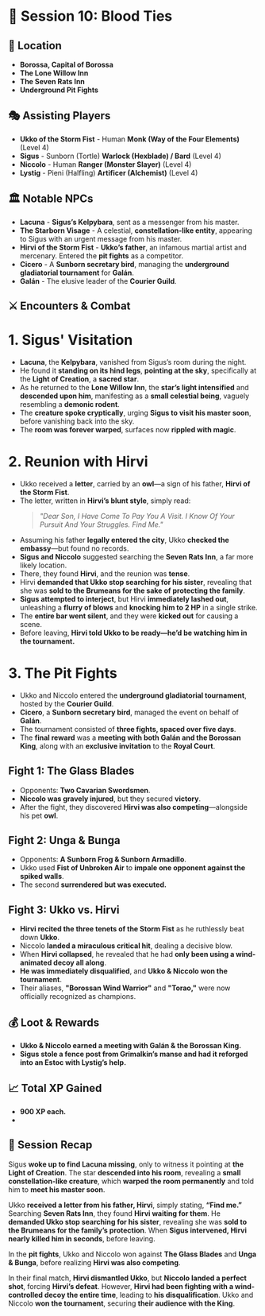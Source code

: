 # 📜 **Session 10: Blood Ties**

## 📍 **Location**

- **Borossa, Capital of Borossa**
- **The Lone Willow Inn**
- **The Seven Rats Inn**
- **Underground Pit Fights**

## 🎭 **Assisting Players**

- **Ukko of the Storm Fist** - Human **Monk (Way of the Four Elements)** (Level 4)
- **Sigus** - Sunborn (Tortle) **Warlock (Hexblade) / Bard** (Level 4)
- **Niccolo** - Human **Ranger (Monster Slayer)** (Level 4)
- **Lystig** - Pieni (Halfling) **Artificer (Alchemist)** (Level 4)

## 🏛 **Notable NPCs**

- **Lacuna** - **Sigus’s Kelpybara**, sent as a messenger from his master.
- **The Starborn Visage** - A celestial, **constellation-like entity**, appearing to Sigus with an urgent message from his master.
- **Hirvi of the Storm Fist** - **Ukko’s father**, an infamous martial artist and mercenary. Entered the **pit fights** as a competitor.
- **Cicero** - A **Sunborn secretary bird**, managing the **underground gladiatorial tournament** for **Galán**.
- **Galán** - The elusive leader of the **Courier Guild**.

## ⚔ **Encounters & Combat**

# **1. Sigus' Visitation**

- **Lacuna**, the **Kelpybara**, vanished from Sigus’s room during the night.
- He found it **standing on its hind legs**, **pointing at the sky**, specifically at the **Light of Creation**, a **sacred star**.
- As he returned to the **Lone Willow Inn**, the **star’s light intensified** and **descended upon him**, manifesting as a **small celestial being**, vaguely resembling a **demonic rodent**.
- The **creature spoke cryptically**, urging **Sigus to visit his master soon**, before vanishing back into the sky.
- The **room was forever warped**, surfaces now **rippled with magic**.

# **2. Reunion with Hirvi**

- Ukko received a **letter**, carried by an **owl**—a sign of his father, **Hirvi of the Storm Fist**.
- The letter, written in **Hirvi’s blunt style**, simply read:
  > _"Dear Son, I Have Come To Pay You A Visit. I Know Of Your Pursuit And Your Struggles. Find Me."_
- Assuming his father **legally entered the city**, Ukko **checked the embassy**—but found no records.
- **Sigus and Niccolo** suggested searching the **Seven Rats Inn**, a far more likely location.
- There, they found **Hirvi**, and the reunion was **tense**.
- Hirvi **demanded that Ukko stop searching for his sister**, revealing that she was **sold to the Brumeans for the sake of protecting the family**.
- **Sigus attempted to interject**, but Hirvi **immediately lashed out**, unleashing a **flurry of blows** and **knocking him to 2 HP** in a single strike.
- The **entire bar went silent**, and they were **kicked out** for causing a scene.
- Before leaving, **Hirvi told Ukko to be ready—he’d be watching him in the tournament.**

# **3. The Pit Fights**

- Ukko and Niccolo entered the **underground gladiatorial tournament**, hosted by the **Courier Guild**.
- **Cicero**, a **Sunborn secretary bird**, managed the event on behalf of **Galán**.
- The tournament consisted of **three fights, spaced over five days**.
- The **final reward** was a **meeting with both Galán and the Borossan King**, along with an **exclusive invitation** to the **Royal Court**.

## **Fight 1: The Glass Blades**

- Opponents: **Two Cavarian Swordsmen**.
- **Niccolo was gravely injured**, but they secured **victory**.
- After the fight, they discovered **Hirvi was also competing**—alongside his pet **owl**.

## **Fight 2: Unga & Bunga**

- Opponents: **A Sunborn Frog & Sunborn Armadillo**.
- Ukko used **Fist of Unbroken Air** to **impale one opponent against the spiked walls**.
- The second **surrendered but was executed.**

## **Fight 3: Ukko vs. Hirvi**

- **Hirvi recited the three tenets of the Storm Fist** as he ruthlessly beat down **Ukko**.
- Niccolo **landed a miraculous critical hit**, dealing a decisive blow.
- When **Hirvi collapsed**, he revealed that he had **only been using a wind-animated decoy all along**.
- **He was immediately disqualified**, and **Ukko & Niccolo won the tournament**.
- Their aliases, **"Borossan Wind Warrior"** and **"Torao,"** were now officially recognized as champions.

## 💰 **Loot & Rewards**

- **Ukko & Niccolo earned a meeting with Galán & the Borossan King.**
- **Sigus stole a fence post from Grimalkin’s manse and had it reforged into an Estoc with Lystig’s help.**

## 📈 **Total XP Gained**

- **900 XP each.**
-

## 📖 **Session Recap**

Sigus **woke up to find Lacuna missing**, only to witness it pointing at **the Light of Creation**. The star **descended into his room**, revealing a **small constellation-like creature**, which **warped the room permanently** and told him to **meet his master soon**.

Ukko **received a letter from his father, Hirvi**, simply stating, **“Find me.”** Searching **Seven Rats Inn**, they found **Hirvi waiting for them**. He **demanded Ukko stop searching for his sister**, revealing she was **sold to the Brumeans for the family’s protection**. When **Sigus intervened, Hirvi nearly killed him in seconds**, before leaving.

In the **pit fights**, Ukko and Niccolo won against **The Glass Blades** and **Unga & Bunga**, before realizing **Hirvi was also competing**.

In their final match, **Hirvi dismantled Ukko**, but **Niccolo landed a perfect shot**, forcing **Hirvi’s defeat**. However, **Hirvi had been fighting with a wind-controlled decoy the entire time**, leading to **his disqualification**. Ukko and Niccolo **won the tournament**, securing **their audience with the King**.

